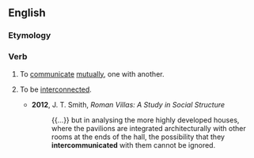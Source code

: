==English==

===Etymology===
{{prefix|en|inter|communicate}}

===Verb===
{{en-verb|intercommunicat}}

# {{lb|en|intransitive}} To [[communicate]] [[mutually]], one with another.
# {{lb|en|intransitive}} To be [[interconnected]].
#* '''2012''', J. T. Smith, ''Roman Villas: A Study in Social Structure''
#*: {{...}} but in analysing the more highly developed houses, where the pavilions are integrated architecturally with other rooms at the ends of the hall, the possibility that they '''intercommunicated''' with them cannot be ignored.